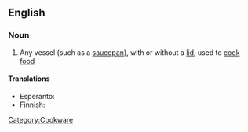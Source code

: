 ==English==

===Noun===
{{en-noun|sg=[[cooking]] [[pot]]}}

# Any vessel (such as a [[saucepan]]), with or without a [[lid]], used to [[cook]] [[food]]

====Translations====
{{trans-top|any cooking vessel}}
* Esperanto: {{t-|eo|kuirpoto|xs=Esperanto}}
* Finnish: {{t+|fi|keittoastia}}
{{trans-mid}}
{{trans-bottom}}

[[Category:Cookware]]